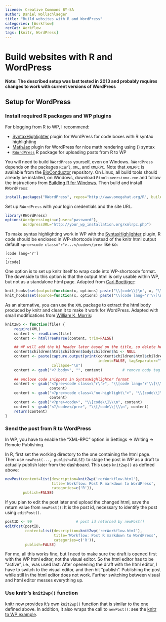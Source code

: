 ---
license: Creative Commons BY-SA
author: Daniel Wollschlaeger
title: "Build websites with R and WordPress"
categories: [Workflow]
rerCat: Workflow
tags: [knitr, WordPress]
---

Build websites with R and WordPress
=========================

**Note: The described setup was last tested in 2013 and probably requires changes to work with current versions of WordPress**

Setup for WordPress
-------------------------

### Install required R packages and WP plugins

For blogging from R to WP, I recommend:

 - [SyntaxHighlighter](http://wordpress.org/extend/plugins/syntaxhighlighter/) plugin for WordPress for code boxes with R syntax highlighting
 - [MathJax](http://wordpress.org/extend/plugins/mathjax-latex/) plugin for WordPress for nice math rendering using \(\LaTeX\) syntax
 - [`RWordPress`](http://www.omegahat.org/RWordPress/) R package for uploading posts from R to WP

You will need to build `RWordPress` yourself, even on Windows. `RWordPress` depends on the packages `RCurl`, `XML`, and `XMLRPC`. Note that `XMLRPC` is available from the [BioConductor](http://bioconductor.org/packages/release/extra/html/XMLRPC.html) repository. On Linux, all build tools should already be installed, on Windows, download `Rtools<version>.exe` and follow the instructions from [Building R for Windows](https://cran.r-project.org/bin/windows/Rtools/). Then build and install `RWordPress`:

```{r eval=FALSE}
install.packages("RWordPress", repos="http://www.omegahat.org/R", build=TRUE)
```

Set up `RWordPress` with your login credentials and the site URL.

```{r eval=FALSE}
library(RWordPress)
options(WordpressLogin=c(user="password"),
        WordpressURL="http://your_wp_installation.org/xmlrpc.php")
```

To make syntax highlighting work in WP with the [SyntaxHighlighter](http://wordpress.org/extend/plugins/syntaxhighlighter/) plugin, R code should be enclosed in WP-shortcode instead of the knitr html output default `<pre><code class="r">...</code></pre>` like so:

```
[code lang='r']
...
[/code]
```

One option is to set up knitr itself to wrap code into WP-shortcode format. The downside to this option is that the output html is only usable within WP, but not as a standalone html page. Adapted from [Carl Boettiger](http://www.carlboettiger.info/2012/02/27/using-knitr-and-rwordpress-to-publish-results-directly-from-r-6.html):

```{r eval=FALSE}
knit_hooks$set(output=function(x, options) paste("\\[code\\]\n", x, "\\[/code\\]\n", sep=""))
knit_hooks$set(source=function(x, options) paste("\\[code lang='r'\\]\n", x, "\\[/code\\]\n", sep=""))
```

As an alternative, you can use the `XML` package to extract the html body produced by knitr and clean it to make it work for WordPress. Adapted with small modifications from [William K. Morris](http://wkmor1.wordpress.com/2012/07/01/rchievement-of-the-day-3-bloggin-from-r-14/):

```{r eval=FALSE}
knit2wp <- function(file) {
    require(XML)
    content <- readLines(file)
    content <- htmlTreeParse(content, trim=FALSE)

    ## WP will add the h1 header later based on the title, so delete here
    content$children$html$children$body$children$h1 <- NULL
    content <- paste(capture.output(print(content$children$html$children$body,
                                          indent=FALSE, tagSeparator="")),
                     collapse="\n")
    content <- gsub("<?.body>", "", content)         # remove body tag
    
    ## enclose code snippets in SyntaxHighlighter format
    content <- gsub("<?pre><code class=\"r\">", "\\[code lang='r'\\]\\\n",
                    content)
    content <- gsub("<?pre><code class=\"no-highlight\">", "\\[code\\]\\\n",
                    content)
    content <- gsub("<?pre><code>", "\\[code\\]\\\n", content)
    content <- gsub("<?/code></pre>", "\\[/code\\]\\\n", content)
    return(content)
}
```

### Send the post from R to WordPress

In WP, you have to enable the "XML-RPC" option in Settings -> Writing -> Remote Publishing.

In R, first set the working directory to the one containing the html page. Then use `newPost(..., publish=FALSE)` to stage the post in WP as a draft to actually publish later from the dashboard. This uses `knit2wp()` as defined above:

```{r eval=FALSE}
newPost(content=list(description=knit2wp('rerWorkflow.html'),
                     title='Workflow: Post R markdown to WordPress',
                     categories=c('R')),
        publish=FALSE)
```

If you plan to edit the post later and upload the changed html, save the return value from `newPost()`: It is the post id, necessary to identify the post using `editPost()`.

```{r eval=FALSE}
postID <- 99                    # post id returned by newPost()
editPost(postID,
         content=list(description=knit2wp('rerWorkflow.html'),
                      title='Workflow: Post R markdown to WordPress',
                      categories=c('R')),
         publish=FALSE)
```


For me, all this works fine, but I need to make sure the draft is opened first with the WP html editor, not the visual editor. So the html editor has to be "active", i.e., was used last. After openening the draft with the html editor, I have to switch to the visual editor, and then hit "publish". Publishing the post while still in the html editor does not work. Further switching between visual and html editor messes everything up.

### Use knitr's `knit2wp()` function

knitr now provides it's own `knit2wp()` function that is similar to the one defined above. In addition, it also wraps the call to `newPost()`: see the [knitr to WP example](https://yihui.name/knitr/demo/wordpress/).
